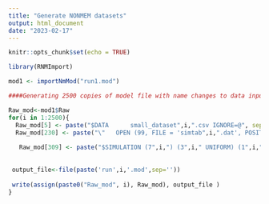```yaml
---
title: "Generate NONMEM datasets"
output: html_document
date: "2023-02-17"
---
```


```r
knitr::opts_chunk$set(echo = TRUE)
```

```r

library(RNMImport)


```

```r
mod1 <- importNmMod("run1.mod")
```

```r

####Generating 2500 copies of model file with name changes to data input file name ###"small_dataset(i).csv" and table output file name "simtab(i).csv"

Raw_mod<-mod1$Raw
for(i in 1:2500){
  Raw_mod[5] <- paste("$DATA      small_dataset",i,".csv IGNORE=@", sep = '') 
  Raw_mod[230] <- paste("\"   OPEN (99, FILE = 'simtab",i,".dat', POSITION='APPEND')", sep='')
 
   Raw_mod[309] <- paste("$SIMULATION (7",i,") (3",i," UNIFORM) (1",i," UNIFORM) ONLYSIM NSUB=1 ;", sep='' )
 
 
 output_file<-file(paste('run',i,'.mod',sep=''))
 
 write(assign(paste0("Raw_mod", i), Raw_mod), output_file )
}


```

